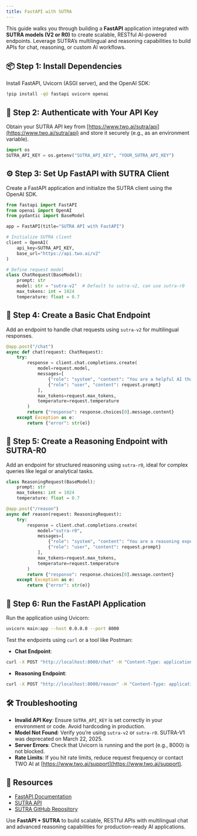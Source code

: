 ```yaml
---
title: FastAPI with SUTRA
---
```


This guide walks you through building a **FastAPI** application integrated with **SUTRA models (V2 or R0)** to create scalable, RESTful AI-powered endpoints. Leverage SUTRA’s multilingual and reasoning capabilities to build APIs for chat, reasoning, or custom AI workflows.

## 📦 Step 1: Install Dependencies

Install FastAPI, Uvicorn (ASGI server), and the OpenAI SDK:

```bash
!pip install -qU fastapi uvicorn openai
```

## 🔐 Step 2: Authenticate with Your API Key

Obtain your SUTRA API key from [https://www.two.ai/sutra/api](https://www.two.ai/sutra/api) and store it securely (e.g., as an environment variable).

```python
import os
SUTRA_API_KEY = os.getenv("SUTRA_API_KEY", "YOUR_SUTRA_API_KEY")
```

## ⚙️ Step 3: Set Up FastAPI with SUTRA Client

Create a FastAPI application and initialize the SUTRA client using the OpenAI SDK.

```python
from fastapi import FastAPI
from openai import OpenAI
from pydantic import BaseModel

app = FastAPI(title="SUTRA API with FastAPI")

# Initialize SUTRA client
client = OpenAI(
    api_key=SUTRA_API_KEY,
    base_url="https://api.two.ai/v2"
)

# Define request model
class ChatRequest(BaseModel):
    prompt: str
    model: str = "sutra-v2"  # Default to sutra-v2, can use sutra-r0
    max_tokens: int = 1024
    temperature: float = 0.7
```

## 💬 Step 4: Create a Basic Chat Endpoint

Add an endpoint to handle chat requests using `sutra-v2` for multilingual responses.

```python
@app.post("/chat")
async def chat(request: ChatRequest):
    try:
        response = client.chat.completions.create(
            model=request.model,
            messages=[
                {"role": "system", "content": "You are a helpful AI that answers concisely in the requested language."},
                {"role": "user", "content": request.prompt}
            ],
            max_tokens=request.max_tokens,
            temperature=request.temperature
        )
        return {"response": response.choices[0].message.content}
    except Exception as e:
        return {"error": str(e)}
```

## 🧠 Step 5: Create a Reasoning Endpoint with SUTRA-R0

Add an endpoint for structured reasoning using `sutra-r0`, ideal for complex queries like legal or analytical tasks.

```python
class ReasoningRequest(BaseModel):
    prompt: str
    max_tokens: int = 1024
    temperature: float = 0.7

@app.post("/reason")
async def reason(request: ReasoningRequest):
    try:
        response = client.chat.completions.create(
            model="sutra-r0",
            messages=[
                {"role": "system", "content": "You are a reasoning expert. Break down the query into logical steps before answering."},
                {"role": "user", "content": request.prompt}
            ],
            max_tokens=request.max_tokens,
            temperature=request.temperature
        )
        return {"response": response.choices[0].message.content}
    except Exception as e:
        return {"error": str(e)}
```

## 🚀 Step 6: Run the FastAPI Application

Run the application using Uvicorn:

```bash
uvicorn main:app --host 0.0.0.0 --port 8000
```

Test the endpoints using `curl` or a tool like Postman:

- **Chat Endpoint**:
```bash
curl -X POST "http://localhost:8000/chat" -H "Content-Type: application/json" -d '{"prompt": "Explain AI benefits in Spanish", "model": "sutra-v2"}'
```

- **Reasoning Endpoint**:
```bash
curl -X POST "http://localhost:8000/reason" -H "Content-Type: application/json" -d '{"prompt": "If a contract states \"Party A is liable unless Party B notifies within 7 days,\" who is liable if notice is given on day 8?"}'
```

## 🛠 Troubleshooting
- **Invalid API Key**: Ensure `SUTRA_API_KEY` is set correctly in your environment or code. Avoid hardcoding in production.
- **Model Not Found**: Verify you’re using `sutra-v2` or `sutra-r0`. SUTRA-V1 was deprecated on March 22, 2025.
- **Server Errors**: Check that Uvicorn is running and the port (e.g., 8000) is not blocked.
- **Rate Limits**: If you hit rate limits, reduce request frequency or contact TWO AI at [https://www.two.ai/support](https://www.two.ai/support).

## 📎 Resources
- [FastAPI Documentation](https://fastapi.tiangolo.com)
- [SUTRA API](https://www.two.ai/sutra/api)
- [SUTRA GitHub Repository](https://github.com/sutra-dev/sutra-cookbook)

Use **FastAPI + SUTRA** to build scalable, RESTful APIs with multilingual chat and advanced reasoning capabilities for production-ready AI applications.
